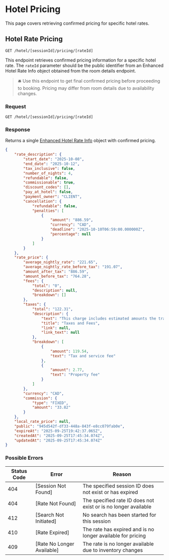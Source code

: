 # Hotel Pricing

This page covers retrieving confirmed pricing for specific hotel rates.

## Hotel Rate Pricing

`GET /hotel/[sessionId]/pricing/[rateId]`

This endpoint retrieves confirmed pricing information for a specific hotel rate. The `rateId` parameter should be the public identifier from an Enhanced Hotel Rate Info object obtained from the room details endpoint.

> 🛎 Use this endpoint to get final confirmed pricing before proceeding to booking. Pricing may differ from room details due to availability changes.

### Request

`GET /hotel/[sessionId]/pricing/[rateId]`

### Response

Returns a single [Enhanced Hotel Rate Info](/versions/v5/glossary#enhanced-hotel-rate-info) object with confirmed pricing.

```json filename="GET /hotel/[sessionId]/pricing/[rateId]" copy
{
    "rate_description": {
        "start_date": "2025-10-08",
        "end_date": "2025-10-12",
        "tax_inclusive": false,
        "number_of_nights": 4,
        "refundable": false,
        "commissionable": true,
        "discount_codes": [],
        "pay_at_hotel": false,
        "payment_owner": "CLIENT",
        "cancellation": {
            "refundable": false,
            "penalties": [
                {
                    "amount": "886.59",
                    "currency": "CAD",
                    "deadline": "2025-10-10T06:59:00.000000Z",
                    "percentage": null
                }
            ]
        }
    },
    "rate_price": {
        "average_nightly_rate": "221.65",
        "average_nightly_rate_before_tax": "191.07",
        "amount_after_tax": "886.59",
        "amount_before_tax": "764.28",
        "fees": {
            "total": "0",
            "description": null,
            "breakdown": []
        },
        "taxes": {
            "total": "122.31",
            "description": {
                "text": "This charge includes estimated amounts the travel service provider (i.e. hotel, car rental company) pays for their taxes, and/or taxes that we pay, to taxing authorities on your booking (including but not limited to sales, occupancy, and value added tax). This amount may also include any amounts charged to us for resort fees, cleaning fees, and other fees and/or a fee we, the hotel supplier and/or the site you booked on, retain as part of the compensation for our and/or their services, which varies based on factors such as location, the amount, and how you booked. For more details, please see the terms and conditions.",
                "title": "Taxes and Fees",
                "link": null,
                "link_text": null
            },
            "breakdown": [
                {
                    "amount": 119.54,
                    "text": "Tax and service fee"
                },
                {
                    "amount": 2.77,
                    "text": "Property fee"
                }
            ]
        },
        "currency": "CAD",
        "commission": {
            "type": "FIXED",
            "amount": "33.82"
        }
    },
    "local_rate_price": null,
    "public": "945d542f-df33-448a-843f-e8cc079fab0e",
    "expireAt": "2025-09-25T19:42:37.065Z",
    "createdAt": "2025-09-25T17:45:34.074Z",
    "updatedAt": "2025-09-25T17:45:34.074Z"
}
```

### Possible Errors

| Status Code | Error | Reason |
|---|---|---|
| 404 | [Session Not Found] | The specified session ID does not exist or has expired |
| 404 | [Rate Not Found] | The specified rate ID does not exist or is no longer available |
| 412 | [Search Not Initiated] | No search has been started for this session |
| 410 | [Rate Expired] | The rate has expired and is no longer available for pricing |
| 409 | [Rate No Longer Available] | The rate is no longer available due to inventory changes |
